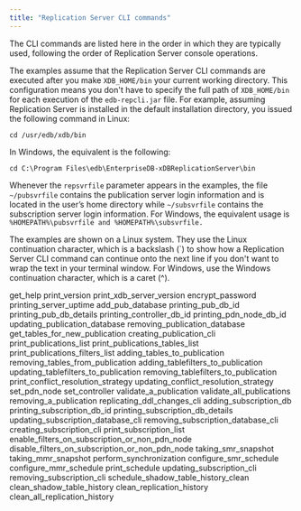 ```yaml
---
title: "Replication Server CLI commands"
---
```


<div id="xdb_cli_commands" class="registered_link"></div>

The CLI commands are listed here in the order in which they are typically used, following the order of Replication Server console operations.

The examples assume that the Replication Server CLI commands are executed after you make `XDB_HOME/bin` your current working directory. This configuration means you don't have to specify the full path of `XDB_HOME/bin` for each execution of the `edb-repcli.jar` file. For example, assuming Replication Server is installed in the default installation directory, you issued the following command in Linux:

`cd /usr/edb/xdb/bin`

In Windows, the equivalent is the following:

`cd C:\Program Files\edb\EnterpriseDB-xDBReplicationServer\bin`

Whenever the `repsvrfile` parameter appears in the examples, the file `~/pubsvrfile` contains the publication server login information and is located in the user’s home directory while `~/subsvrfile` contains the subscription server login information. For Windows, the equivalent usage is `%HOMEPATH%\pubsvrfile and %HOMEPATH%\subsvrfile.`

The examples are shown on a Linux system. They use the Linux continuation character, which is a backslash (\`) to show how a Replication Server CLI command can continue onto the next line if you don't want to wrap the text in your terminal window. For Windows, use the Windows continuation character, which is a caret (^).

<div class="toctree" maxdepth="3">

get_help print_version print_xdb_server_version encrypt_password printing_server_uptime add_pub_database printing_pub_db_id printing_pub_db_details printing_controller_db_id printing_pdn_node_db_id updating_publication_database removing_publication_database get_tables_for_new_publication creating_publication_cli print_publications_list print_publications_tables_list print_publications_filters_list adding_tables_to_publication removing_tables_from_publication adding_tablefilters_to_publication updating_tablefilters_to_publication removing_tablefilters_to_publication print_conflict_resolution_strategy updating_conflict_resolution_strategy set_pdn_node set_controller validate_a_publication validate_all_publications removing_a_publication replicating_ddl_changes_cli adding_subscription_db printing_subscription_db_id printing_subscription_db_details updating_subscription_database_cli removing_subscription_database_cli creating_subscription_cli print_subscription_list enable_filters_on_subscription_or_non_pdn_node disable_filters_on_subscription_or_non_pdn_node taking_smr_snapshot taking_mmr_snapshot perform_synchronization configure_smr_schedule configure_mmr_schedule print_schedule updating_subscription_cli removing_subscription_cli schedule_shadow_table_history_clean clean_shadow_table_history clean_replication_history clean_all_replication_history

</div>
